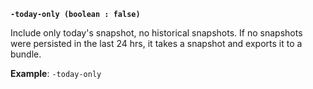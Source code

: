 <a id="operator-flag-today-only" />

**`-today-only (boolean : false)`**

Include only today's snapshot, no historical snapshots. If no snapshots were 
persisted in the last 24 hrs, it takes a snapshot and exports it to a bundle.

**Example**: `-today-only`

